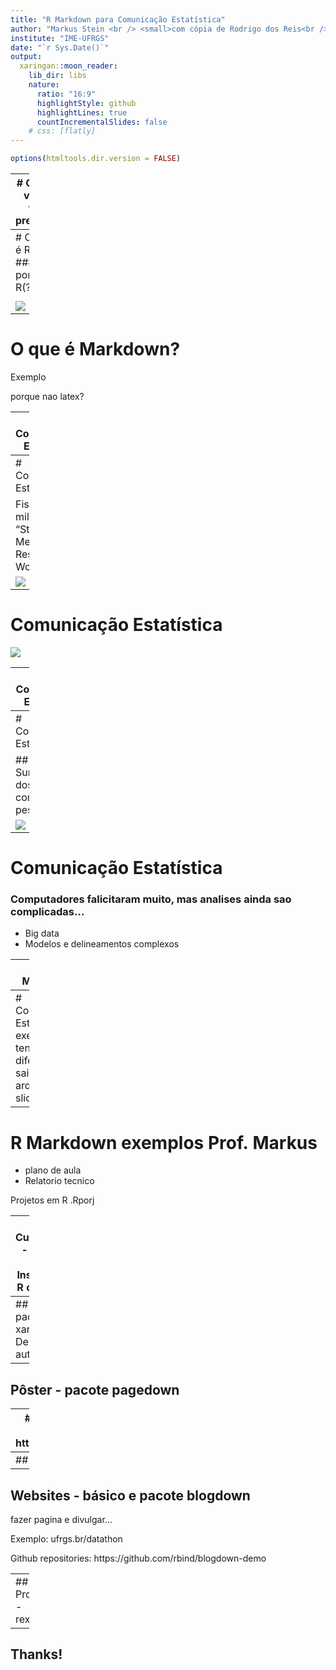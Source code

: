 ```yaml
---
title: "R Markdown para Comunicação Estatística"
author: "Markus Stein <br /> <small>com cópia de Rodrigo dos Reis<br /> e em colaboração com Márcia Barbian e Silvana Schneider</small> <br /> <br /> Departmento de Estatística"
institute: "IME-UFRGS"
date: "`r Sys.Date()`"
output:
  xaringan::moon_reader:
    lib_dir: libs
    nature:
      ratio: "16:9"
      highlightStyle: github
      highlightLines: true
      countIncrementalSlides: false
    # css: [flatly]
---
```


```r
options(htmltools.dir.version = FALSE)
```

<!-- logos jornada datathon semanistica ... no background:-->
<!-- --- -->

---
# O que você vai precisar


* Pacotes do R: 
  + `rmarkdown` e `knitr`, e pacotes auxiliares `diplyr`, `tidyr` (`ggplot2`) e `devtools`;
  + `hugo`, `blogdown`, `bookdown`, `xaringan`.

* Slides com conceitos básicos   
  + https://datathon-ufrgs.github.io/Pintando_e_Bordando_no_R/#1

* Guia rápido de R Markdown (Cheat Sheet)



<!-- No Rstudio > Terminal -->
<!-- git clone https://github.com/markus-stein/Rmarkdown_workshop -->
<!-- rmarkdown::render('arquivo.Rmd', 'xaringan::moonreade ,NaqWER567890') -->

---
# O que é R?
### E porque R(???)

<!-- # ```{r echo=FALSE, fig.align='center', message=FALSE, warning=FALSE, out.width='45%', paged.print=FALSE} -->
<!-- # knitr::include_graphics('images/tobeornottobe1.jpg') -->
<!-- # ``` -->

![](https://www.oreilly.com/library/view/the-art-of/9781593273842/httpatomoreillycomsourcenostarchimages915868.png.jpg)

---
# O que é Markdown?
<!-- http://cursos.leg.ufpr.br/prr/capMarkdown.html#escrevendo_um_documento_em_markdown -->
Exemplo

porque nao latex?

---
# Comunicação Estatística
<!-- https://github.com/rstudio-education/communicate-rmd-workshop -->
<!-- https://github.com/dtkaplan/shinymark/blob/master/00-welcome/00-welcome.pdf -->
<!-- https://bookdown.org/yihui/rmarkdown/css-and-themes.html -->
<!-- https://r4ds.had.co.nz/r-markdown.html -->
<!-- curso-R -->
<!-- https://gitlab.procc.fiocruz.br/oswaldo/DS_2017/blob/153495ccebb0b66766b79c695bd01a38ae0dda47/markdown/markdown.md -->

* Comunicação em vários sentidos  
    + teorias e metodologias entre os pares da área;  
    + metodologias e aplicações a outras áreas;
    + comunicar resultados ao publico em geral.
 Relatorios... artigos... livros... slides... posters... sites... blogs

### Teoria e Prática
Exemplo:

Teoria de prob. + tabelas de dists. = metodologia  

---
# Comunicação Estatística

Fisher + milionária = "Statistical Methods for Research Workers"


![](https://www.nature.com/news/polopoly_fs/7.33601.1454417604!/image/H4060090-Portrait_of_Sir_Ronald_Aylmer_Fisher-SPL_HIRES.jpg_gen/derivatives/landscape_300/H4060090-Portrait_of_Sir_Ronald_Aylmer_Fisher-SPL_HIRES.jpg)

---
# Comunicação Estatística

![](https://psychclassics.yorku.ca/Fisher/Methods/tab6-31.gif)

---
# Comunicação Estatística

![](https://psychclassics.yorku.ca/Fisher/Methods/tab6-32.gif)
<!-- ![](https://static01.nyt.com/images/2019/02/17/magazine/17mag-coders-pics-slide-QBW6/17mag-coders-pics-slide-QBW6-superJumbo.png?quality=90&auto=webp) -->

 <!-- https://www.pinterest.com/amstatnews/statistics-history/ -->


<!-- install.packages(c("")) -->

---
# Comunicação Estatística

## Surgimento dos computadores pessoais

![](http://www.cs.kent.edu/~rothstei/10051/HistoryPt3_files/Apple1.jpg)  

---
# Comunicação Estatística

### Computadores falicitaram muito, mas analises ainda sao complicadas... 

* Big data
* Modelos e delineamentos complexos  


--- 
# R e Markdown

### funcao render
<!-- http://cursos.leg.ufpr.br/prr/capMarkdown.html#escrevendo_um_documento_em_markdown -->

### Conceitos básicos: slides Prof. Rodrigo dos Reis

---
# Comunicação Estatística
exercicio... tente diferentes saidas arquivos e slides
<!-- http://cursos.leg.ufpr.br/prr/capDocDin.html -->



---
# R Markdown exemplos Prof. Markus

* plano de aula  
* Relatorio tecnico   

Projetos em R
.Rporj

---
## Curriculum - pacote vitae
Instalar no R o pacote

https://docs.ropensci.org/vitae/
https://github.com/mitchelloharawild/vitae




---
## Slides - pacote  xaringan
De novo, autor Yiuhi


---
## Pôster - pacote pagedown


---
## Artigos - pacote rticles
de novo autor yiuhi
https://github.com/rstudio/rticles

---
## Livros - pacote bookdown

---
## Websites - básico e pacote blogdown
fazer pagina e divulgar...  

Exemplo: ufrgs.br/datathon

Github repositories: https://github.com/rbind/blogdown-demo


---
## Provas - rexams

---
## Thanks!

<!-- ![](https://miro.medium.com/max/875/1*x7P7gqjo8k2_bj2rTQWAfg.jpeg) -->




<!-- Porque rstudio? Editor p varias linguagens como os outros... Comunidade R e mais tecnologias... desenvolvedores estatisticos... oportunidade p nos.. -->

<!-- Exemplo 1: .R e .md  -->

<!-- Falar rmarkdown... alem de combinar texto com codigos... -->

<!-- Exempo 2: criar .Rmd usando Rstudio -->

<!-- Exemplo 3: .Rmd botao knit e funcao render -->

<!-- Exemplo 4: mastering .Rmd... extra add html para cores, icones... codigos html funcionam aqui... -->

<!-- Mostrar plano de aula... mcml_notes... slides infA -->

<!-- Exemplo5: .Rmd e .R parametrizado -->

<!-- Exemplo: bookdown -->

<!-- Exemplo 6: site simples -->

<!-- Exemplo 7: blogdown -->

<!-- Exemplo pacote vitae -->

<!-- Exemplo pacote rticles -->
<!-- Exemplo posters -->


<!-- All in computin is a txt file and a bunch of rules -->

 